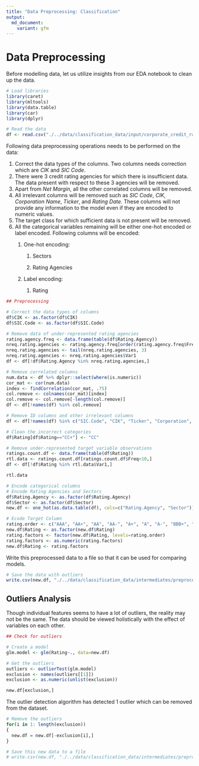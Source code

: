 ```yaml
---
title: "Data Preprocessing: Classification"
output:
  md_document:
    variant: gfm
---
```


# Data Preprocessing

Before modelling data, let us utilize insights from our EDA notebook to clean up the data.

```r
# Load libraries
library(caret)
library(mltools)
library(data.table)
library(car)
library(dplyr)
```

```r
# Read the data
df <- read.csv("./../data/classification_data/input/corporate_credit_rating.csv")
```

Following data preprocessing operations needs to be performed on the data:

1.  Correct the data types of the columns. Two columns needs correction which are *CIK* and *SIC Code*.
2.  There were 3 credit rating agencies for which there is insufficient data. The data present with respect to these 3 agencies will be removed.
3.  Apart from *Net Margin*, all the other correlated columns will be removed.
4.  All irrelevant columns will be removed such as *SIC Code*, *CIK*, *Corporation Name*, *Ticker*, and *Rating Date.* These columns will not provide any information to the model even if they are encoded to numeric values.
5.  The target class for which sufficient data is not present will be removed.
6.  All the categorical variables remaining will be either one-hot encoded or label encoded. Following columns will be encoded:
    1.  One-hot encoding:

        1.  Sectors

        2.  Rating Agencies

    2.  Label encoding:

        1.  Rating

```r
## Preprocessing

# Correct the data types of columns
df$CIK <- as.factor(df$CIK)
df$SIC.Code <- as.factor(df$SIC.Code)

# Remove data of under-represented rating agencies
rating.agency.freq <- data.frame(table(df$Rating.Agency))
nreq.rating.agencies <- rating.agency.freq[order(rating.agency.freq$Freq, decreasing = TRUE),]
nreq.rating.agencies <- tail(nreq.rating.agencies, 3)
nreq.rating.agencies <- nreq.rating.agencies$Var1
df <- df[!df$Rating.Agency %in% nreq.rating.agencies,]

# Remove correlated columns
num.data <- df %>% dplyr::select(where(is.numeric))
cor_mat <- cor(num.data)
index <- findCorrelation(cor_mat, .75)
col.remove <- colnames(cor_mat)[index]
col.remove <- col.remove[-length(col.remove)]
df <- df[!names(df) %in% col.remove]

# Remove ID columns and other irrelevant columns
df <- df[!names(df) %in% c("SIC.Code", "CIK", "Ticker", "Corporation", "Rating.Date")]

# Clean the incorrect categories
df$Rating[df$Rating=="CC+"] <- "CC"

# Remove under-represented target variable observations
ratings.count.df <- data.frame(table(df$Rating))
rtl.data <- ratings.count.df[ratings.count.df$Freq<10,]
df <- df[!df$Rating %in% rtl.data$Var1,]

rtl.data

# Encode categorical columns
# Encode Rating Agencies and Sectors
df$Rating.Agency <- as.factor(df$Rating.Agency)
df$Sector <- as.factor(df$Sector)
new.df <- one_hot(as.data.table(df), cols=c("Rating.Agency", "Sector"))

# Ecode Target Column
rating.order <- c("AAA", "AA+", "AA", "AA-", "A+", "A", "A-", "BBB+", "BBB", "BBB-", "BB+", "BB", "BB-", "B+", "B", "B-", "CCC+", "CCC", "CCC-", "CC", "C", "D")
new.df$Rating <- as.factor(new.df$Rating)
rating.factors <- factor(new.df$Rating, levels=rating.order)
rating.factors <- as.numeric(rating.factors)
new.df$Rating <- rating.factors
```

Write this preprocessed data to a file so that it can be used for comparing models.

```r
# Save the data with outliers
write.csv(new.df, "./../data/classification_data/intermediates/preprocessed_data.csv", row.names = TRUE)
```

## Outliers Analysis

Though individual features seems to have a lot of outliers, the reality may not be the same. The data should be viewed holistically with the effect of variables on each other.

```r
## Check for outliers

# Create a model
glm.model <- glm(Rating~., data=new.df)

# Get the outliers
outliers <- outlierTest(glm.model)
exclusion <- names(outliers[[1]])
exclusion <- as.numeric(unlist(exclusion))

new.df[exclusion,]
```

The outlier detection algorithm has detected 1 outlier which can be removed from the dataset.

```r
# Remove the outliers
for(i in 1: length(exclusion))
{
  new.df = new.df[-exclusion[i],]
}
```

```r
# Save this new data to a file
# write.csv(new.df, "./../data/classification_data/intermediates/preprocessed_data_without_outliers.csv", row.names = TRUE)
```
